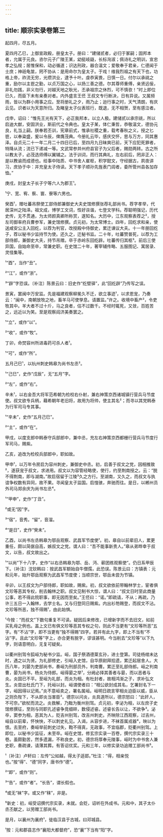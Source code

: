 ```yaml
---
---
---
```

title: 顺宗实录卷第三
---



起四月，尽五月。





夏四月乙巳，上御宣政殿，册皇太子。册曰：“建储贰者，必归于冢嗣；固邦本者，允属于元良。咨尔元子广陵王某，幼挺岐嶷，长标洵淑；佩诗礼之明训，宣忠孝之弘规；居惟保和，动必循道；识达刑政，器合温文；爱敬奉于君亲，仁德闻于士庶；神祇龟筮，罔不协从：是用命尔为皇太子。于戏！维我烈祖之有天下也，功格上帝，祚流无穷，光缵洪业，逮予十叶。虔恭寅畏，日慎一日。付尔以承祧之重，励尔以主鬯之勤，以贞万国之心，以扬三善之德。尔其尊师重傅，亲贤远佞，非礼勿践，非义勿行，对越天地之耿光，丕承祖宗之休烈，可不慎欤！”时上即位已久，而臣下未有亲奏对者。内外盛言王伾 王叔文专行断决，日有异说。又属频雨，皆以为群小用事之应。至将册礼之夕，雨乃止；迨行事之时，天气清朗，有庆云见。识者以为天意所归。及睹皇太子仪表班行，既退，无不相贺，至有感泣者。

戊申，诏曰：“惟先王光有天下，必正我邦本，以立人极。建储贰以承宗祧，所以启迪大猷，安固洪业，斯前代之令典也。皇太子某，体仁秉哲，恭敬温文，德协元良，礼当上嗣。朕奉若丕训，宪章前式，惟承社稷之重，载考春秋之义，授之匕鬯，以奉粢盛，爰以令辰，俾膺茂典。今册礼云毕，感庆交怀，思与万方，同其惠泽。自贞元二十一年二月二十四日已后，至四月九日昧爽已前，天下应犯死罪者，特降从流；流已下递减一等。文武常参并州府县官子为父后者，赐勋两转。古之所以教太子，必茂选师傅以翼辅之。法于训词，而行其典礼，左右前后，罔非正人：是以教谕而成德也。给事中陆质、中书舍人崔枢，积学懿文，守经据古，夙夜讲习，庶协于中：并充皇太子侍读。天下孝子顺孙先旌表门闾者，委所管州县各加存恤。”

庚戌，封皇太子长子宁等六人为郡王¹。

¹宁、宽、宥、察、寰、寮等六男也。

癸酉¹，赠吐蕃吊祭使工部侍郎兼御史大夫史馆修撰张荐礼部尚书。荐字孝举，代居深州之陆泽。祖文成，博学工文词，性好诙谐，七登文学科。荐聪明强记，历代史传，无不贯通，为太师颜真卿所称赏，遂知名。大历中，江东观察表荐之²，授左司御率府兵曹参军，兼史馆修撰。贞元初，为太常博士。四年，回纥求和亲，使送咸安公主入回纥，以荐为判官，改授殿中侍御史，累迁谏议大夫。十一年册回纥子，荐以秘书少监持节为使。还久之，迁秘书监。二十年，吐蕃赞普死，以荐为工部侍郎，兼御史大夫，持节吊赠。卒于赤岭东回纥辟。吐蕃传归其柩³。前后三使异国，自始命至卒，常兼史职。在史馆二十年，著宰辅传略、五服图记、寓居录、灵怪集等。

¹“酉”，当作“丑”。

²“江”，或作“浙”。

³“辟”字恐误。〔补注〕陈景云曰：旧史作“纥壁驿”，此“回纥辟”乃传写之误。

景寅，罢闽中万安监。先是福建观察柳冕久不迁，欲立事迹¹，以求恩宠，乃奏云：“闽中，南朝放牧之地，畜羊马可使孳息。请置监。”许之。收境中畜产²，令吏牧其中。羊大者不过十斤，马之良者，估不过数千。不经时辄死，又敛，百姓苦之，远近以为笑。至是观察阎济美奏罢之。

¹“立”，或作“以”。

²“收”，或作“牧”。

丁卯，命焚容州所进毒药可杀人者¹。

¹“可”，或作“所”。

五月己巳¹，以杭州刺史韩皋为尚书左丞²。

¹“己巳”，史作“戊辰”，无“五月”字。

²“左”，或作“右”。

辛未¹，以右金吾大将军范希朝为检校右仆射，兼右神策京西诸城镇行营兵马节度使。叔文欲专兵柄，藉希朝年老旧将，故用为将帅，使主其名²；而寻以其党韩泰为行军司马专其事。

¹“辛未”，史作“五月己巳”。

²“主”，或作“在”。

甲戌，以度支郎中韩泰守兵部郎中，兼中丞，充左右神策京西都栅行营兵马节度行军司马，赐紫。

乙亥，追改为检校兵部郎中，职如故。

甲申¹，以万年令房启为容州刺史，兼御史中丞。初，启善于叔文之党，因相推致²，遂获宠于叔文，求进用。叔文以为容管经略使，使行，约至荆南授之。云：“脱不得荆南，即与湖南。”故启宿留于江陵³久之方行。至湖南，又久之，而叔文与执谊争权数有异同，故不果。寻闻皇太子监国。启惶骇，奔驰而往。是日，以郴州员外司马郑余庆为尚书左丞⁴。

¹“甲申”，史作“丁丑”。

²或无“因”字。

³“宿”，音秀。“留”，音溜。

⁴“是日”，史作“癸未”。

乙酉，以尚书左丞韩皋为鄂岳观察、武昌军节度使¹。初，皋自以前辈旧人，累更重任，颇以简倨自高，嫉叔文之党。谓人曰：“吾不能事新贵人。”皋从弟晔幸于叔文，以告，叔文故出之。

¹“以尚”下十八字，史作“以右丞韩皋为鄂、岳、沔、蕲团练观察使”。仍日系甲辰下。〔补注〕沈钦韩曰：按武昌军额始自牛僧孺，此恐误。陈景云曰：方镇表：元和元年，始升鄂岳观察为武昌军节度使；当顺宗世，鄂岳未尝为节镇。

辛卯，以王叔文为户部侍郎，职如故，赐紫。初，叔文欲依前带翰林学士，宦者俱文珍等恶其专权，削去翰林之职。叔文见制书大惊，谓人曰：“叔文日时至此商量公事，若不得此院职事，即无因而至矣。”王伾曰：“诺。”即疏请，不从；再疏，乃许三五日一入翰林，去学士名。又与归登同日赐紫。内出衫笏赐登，而叔文不沾。文珍等所恶，独不得赐¹，由此始惧。

¹今按：“而叔文”下数句重复不可读。疑因后来修改，已增新字而不去旧文，如前买乳母之例也。盖上文已有俱文珍等恶其专权之句，则此不当更有“文珍等所恶”五字。有“不沾”字，即不当更有“独不得赐”四字。若并有此九字，即上不当有“不沾”字。且此“文珍等”字上，亦合更有脱字，谬误甚明。今当削去“文珍等”以下九字，则语意明白，无复可疑矣。

以衢州别驾令狐峘为秘书少监。峘，国子祭酒德棻玄孙，进士登第。司徒杨绾未达时，遇之以为贤。为礼部修史，引峘入史馆，自华原尉拜拾遗，累迁起居舍人。大历八年，刘晏为吏部尚书，奏峘为刑部员外，判南曹。累迁至礼部侍郎。峘之判南曹，晏为尚书，杨炎为侍郎。峘得晏之举¹，分阙必择其善者与晏，而以恶者与炎。炎固已不平。至峘为礼部，而炎为相。有杜封者，故相鸿渐之子，求补弘文生。炎尝出杜氏门下，托峘以封。峘谓使者曰：“相公欲封成其名，乞署封名下一字，峘因得以记焉。”炎不意峘卖之，署名属峘。峘明日疏言宰相炎迫臣以威，臣从之则负陛下，不从即炎当害臣²。德宗以问炎，炎具道所以，德宗怒曰：“此奸人，不可奈。”欲杖而流之。炎救解，乃黜为衡州别驾。贞元初，李泌为相，以左庶子史馆修撰征，至则与同职孔述睿争竞细碎，数侵述睿。述睿长告以让，不欲争³。泌卒，窦参为相，恶其为人，贬吉州别驾，改吉州刺史。齐映除江西观察，过吉州，峘自以前辈，怀怏怏，不以刺史礼见。入谒，从容步进，不袜首属戎器⁴，映以为恨。去至府，奏峘举前刺史过失，鞫不得真，无政事，不宜临郡，贬衢州别驾。上即位，以秘书少监征，未至卒。峘在史馆，修玄宗实录一百卷，撰代宗实录三十卷。虽颇勤苦，然多遗漏，不称良史。初，德宗将厚奉元陵事，峘时为中书舍人兼史职，奏疏谏，请薄其葬。有答诏优奖。元和三年，以修实录功追赠工部尚书⁵。

¹〔补注〕卢轩曰：左传“公如越，得太子适郢。”杜注：“得，相亲悦也。”按“得”、“德”同字，唐书作“德”。

²“即”，或作“则”。

³“告”，或作“者”。“长告”，谓长假也。

⁴或无“袜”字。或又作“秣”，非是。

⁵新史：初，峘受诏撰代宗实录，未就。会贬，诏听在外成书。元和中，其子太仆丞丕献之，以劳赠工部尚书。

是月，以襄州为襄府¹，徙临汉县于古城，曰邓城县。

¹按：元和郡县志作“襄阳大都督府”，恐“襄”下当有“阳”字。
